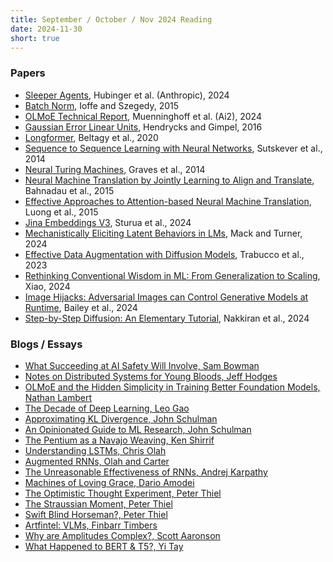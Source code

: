 ```yaml
---
title: September / October / Nov 2024 Reading
date: 2024-11-30
short: true
---
```


### Papers

- [Sleeper Agents](https://arxiv.org/pdf/2401.05566), Hubinger et al. (Anthropic), 2024
- [Batch Norm](https://arxiv.org/pdf/1502.03167), Ioffe and Szegedy, 2015
- [OLMoE Technical Report](https://arxiv.org/pdf/2409.02060), Muenninghoff et al. (Ai2), 2024
- [Gaussian Error Linear Units](https://arxiv.org/pdf/1606.08415), Hendrycks and Gimpel, 2016
- [Longformer](https://arxiv.org/pdf/2004.05150v2), Beltagy et al., 2020
- [Sequence to Sequence Learning with Neural Networks](https://arxiv.org/pdf/1409.3215), Sutskever et al., 2014
- [Neural Turing Machines](https://arxiv.org/pdf/1410.5401), Graves et al., 2014
- [Neural Machine Translation by Jointly Learning to Align and Translate](https://arxiv.org/pdf/1409.0473), Bahnadau et al., 2015
- [Effective Approaches to Attention-based Neural Machine Translation](https://arxiv.org/pdf/1508.04025), Luong et al., 2015
- [Jina Embeddings V3](https://arxiv.org/pdf/2409.10173), Sturua et al., 2024
- [Mechanistically Eliciting Latent Behaviors in LMs](https://www.alignmentforum.org/posts/ioPnHKFyy4Cw2Gr2x/mechanistically-eliciting-latent-behaviors-in-language-1), Mack and Turner, 2024
- [Effective Data Augmentation with Diffusion Models](https://arxiv.org/pdf/2302.07944), Trabucco et al., 2023
- [Rethinking Conventional Wisdom in ML: From Generalization to Scaling](https://arxiv.org/pdf/2409.15156), Xiao, 2024
- [Image Hijacks: Adversarial Images can Control Generative Models at Runtime](https://arxiv.org/pdf/2309.00236), Bailey et al., 2024
- [Step-by-Step Diffusion: An Elementary Tutorial](https://arxiv.org/abs/2406.08929), Nakkiran et al., 2024

### Blogs / Essays

- [What Succeeding at AI Safety Will Involve, Sam Bowman](https://sleepinyourhat.github.io/checklist/)
- [Notes on Distributed Systems for Young Bloods, Jeff Hodges](https://www.somethingsimilar.com/2013/01/14/notes-on-distributed-systems-for-young-bloods/)
- [OLMoE and the Hidden Simplicity in Training Better Foundation Models, Nathan Lambert](https://www.interconnects.ai/p/olmoe-and-building-better-llms)
- [The Decade of Deep Learning, Leo Gao](https://bmk.sh/2019/12/31/The-Decade-of-Deep-Learning/)
- [Approximating KL Divergence, John Schulman](http://joschu.net/blog/kl-approx.html)
- [An Opinionated Guide to ML Research, John Schulman](http://joschu.net/blog/opinionated-guide-ml-research.html)
- [The Pentium as a Navajo Weaving, Ken Shirrif](https://www.righto.com/2024/08/pentium-navajo-fairchild-shiprock.html)
- [Understanding LSTMs, Chris Olah](http://colah.github.io/posts/2015-08-Understanding-LSTMs/)
- [Augmented RNNs, Olah and Carter](https://distill.pub/2016/augmented-rnns/)
- [The Unreasonable Effectiveness of RNNs, Andrej Karpathy](https://karpathy.github.io/2015/05/21/rnn-effectiveness/)
- [Machines of Loving Grace, Dario Amodei](https://darioamodei.com/machines-of-loving-grace)
- [The Optimistic Thought Experiment, Peter Thiel](https://www.hoover.org/research/optimistic-thought-experiment)
- [The Straussian Moment, Peter Thiel](https://gwern.net/doc/politics/2007-thiel.pdf)
- [Swift Blind Horseman?, Peter Thiel](https://nationalreview.com/magazine/2011/10/03/swift-blind-horseman)
- [Artfintel: VLMs, Finbarr Timbers](https://www.artfintel.com/p/papers-ive-read-this-week-vision)
- [Why are Amplitudes Complex?, Scott Aaronson](https://scottaaronson.blog/?p=4021)
- [What Happened to BERT & T5?, Yi Tay](https://www.yitay.net/blog/model-architecture-blogpost-encoders-prefixlm-denoising)
